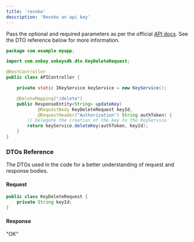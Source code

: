 ```yaml
---
title: 'revoke'
description: 'Revoke an api key'
---
```


Pass the optional and required parameters as per the official [API docs](https://unkey.com/docs/api-reference/apis/list-keys). See the DTO reference below for more information.

```java
package com.example.myapp;

import com.unkey.unkeysdk.dto.KeyDeleteRequest;

@RestController
public class APIController {

    private static IKeyService keyService = new KeyService();

    @DeleteMapping("/delete")
    public ResponseEntity<String> updateKey(
            @RequestBody KeyDeleteRequest keyId,
            @RequestHeader("Authorization") String authToken) {
        // Delegate the creation of the key to the KeyService
        return keyService.deleteKey(authToken, keyId);
    }
}

```

### DTOs Reference

The DTOs used in the code for a better understanding of request and response bodies.

#### Request

```java
public class KeyDeleteRequest {
    private String keyId;
}
```

#### Response

"OK"
